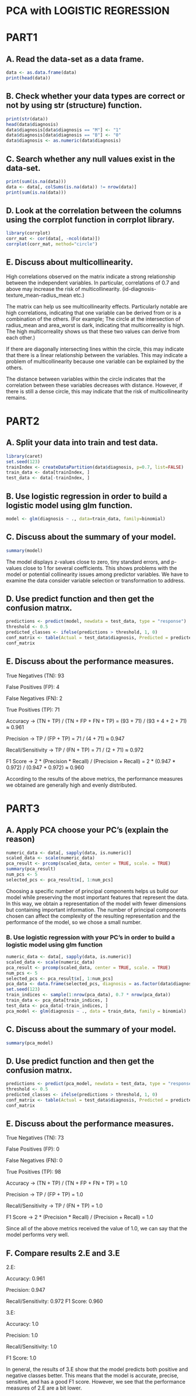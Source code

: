 
# PCA with LOGISTIC REGRESSION

# PART1

## A. Read the data-set as a data frame.

```r
data <- as.data.frame(data)
print(head(data))
```

## B. Check whether your data types are correct or not by using str (structure) function.

```r
print(str(data))
head(data$diagnosis)
data$diagnosis[data$diagnosis == "M"] <- "1"
data$diagnosis[data$diagnosis == "B"] <- "0"
data$diagnosis <- as.numeric(data$diagnosis)
```

## C. Search whether any null values exist in the data-set.

```r
print(sum(is.na(data)))
data <- data[, colSums(is.na(data)) != nrow(data)]
print(sum(is.na(data)))
```

## D. Look at the correlation between the columns using the corrplot function in corrplot library.

```r
library(corrplot)
corr_mat <- cor(data[, -ncol(data)])
corrplot(corr_mat, method="circle")
```

## E. Discuss about multicollinearity.

High correlations observed on the matrix indicate a strong relationship between the independent variables. In particular, correlations of 0.7 and above may increase the risk of multicollinearity. (id-diagnosis-texture_mean-radius_mean etc.)

The matrix can help us see multicollinearity effects. Particularly notable are high correlations, indicating that one variable can be derived from or is a combination of the others. (For example; The circle at the intersection of radius_mean and area_worst is dark, indicating that multicorreality is high. The high multicorreality shows us that these two values can derive from each other.)

If there are diagonally intersecting lines within the circle, this may indicate that there is a linear relationship between the variables. This may indicate a problem of multicollinearity because one variable can be explained by the others.

The distance between variables within the circle indicates that the correlation between these variables decreases with distance. However, if there is still a dense circle, this may indicate that the risk of multicollinearity remains.

# PART2

## A. Split your data into train and test data.

```r
library(caret)
set.seed(123)
trainIndex <- createDataPartition(data$diagnosis, p=0.7, list=FALSE)
train_data <- data[trainIndex, ]
test_data <- data[-trainIndex, ]
```

## B. Use logistic regression in order to build a logistic model using glm function.

```r
model <- glm(diagnosis ~ ., data=train_data, family=binomial)
```

## C. Discuss about the summary of your model.

```r
summary(model)
```

The model displays z-values close to zero, tiny standard errors, and p-values close to 1 for several coefficients. This shows problems with the model or potential collinearity issues among predictor variables. We have to examine the data consider variable selection or transformation to address.

## D. Use predict function and then get the confusion matrıx.

```r
predictions <- predict(model, newdata = test_data, type = "response")
threshold <- 0.5
predicted_classes <- ifelse(predictions > threshold, 1, 0)
conf_matrix <- table(Actual = test_data$diagnosis, Predicted = predicted_classes)
conf_matrix
```

## E. Discuss about the performance measures.

True Negatives (TN): 93

False Positives (FP): 4

False Negatives (FN): 2

True Positives (TP): 71

Accuracy -\> (TN + TP) / (TN + FP + FN + TP) = (93 + 71) / (93 + 4 + 2 + 71) ≈ 0.961

Precision -\> TP / (FP + TP) = 71 / (4 + 71) ≈ 0.947

Recall/Sensitivity -\> TP / (FN + TP) = 71 / (2 + 71) ≈ 0.972

F1 Score -\> 2 \* (Precision \* Recall) / (Precision + Recall) = 2 \* (0.947 \* 0.972) / (0.947 + 0.972) ≈ 0.960

According to the results of the above metrics, the performance measures we obtained are generally high and evenly distributed.

# PART3

## A. Apply PCA choose your PC's (explain the reason)

```r
numeric_data <- data[, sapply(data, is.numeric)]
scaled_data <- scale(numeric_data)
pca_result <- prcomp(scaled_data, center = TRUE, scale. = TRUE)
summary(pca_result)
num_pcs <- 5
selected_pcs <- pca_result$x[, 1:num_pcs]
```

Choosing a specific number of principal components helps us build our model while preserving the most important features that represent the data. In this way, we obtain a representation of the model with fewer dimensions but containing important information. The number of principal components chosen can affect the complexity of the resulting representation and the performance of the model, so we chose a small number.

### B. Use logistic regression with your PC's in order to build a logistic model using glm function

```r
numeric_data <- data[, sapply(data, is.numeric)]
scaled_data <- scale(numeric_data)
pca_result <- prcomp(scaled_data, center = TRUE, scale. = TRUE)
num_pcs <- 5
selected_pcs <- pca_result$x[, 1:num_pcs]
pca_data <- data.frame(selected_pcs, diagnosis = as.factor(data$diagnosis))
set.seed(123)
train_indices <- sample(1:nrow(pca_data), 0.7 * nrow(pca_data))
train_data <- pca_data[train_indices, ]
test_data <- pca_data[-train_indices, ]
pca_model <- glm(diagnosis ~ ., data = train_data, family = binomial)

```

## C. Discuss about the summary of your model.

```r
summary(pca_model)
```

## D. Use predict function and then get the confusion matrıx.

```r
predictions <- predict(pca_model, newdata = test_data, type = "response")
threshold <- 0.5
predicted_classes <- ifelse(predictions > threshold, 1, 0)
conf_matrix <- table(Actual = test_data$diagnosis, Predicted = predicted_classes)
conf_matrix
```

## E. Discuss about the performance measures.

True Negatives (TN): 73

False Positives (FP): 0

False Negatives (FN): 0

True Positives (TP): 98

Accuracy -\> (TN + TP) / (TN + FP + FN + TP) = 1.0

Precision -\> TP / (FP + TP) = 1.0

Recall/Sensitivity -\> TP / (FN + TP) = 1.0

F1 Score -\> 2 \* (Precision \* Recall) / (Precision + Recall) = 1.0

Since all of the above metrics received the value of 1.0, we can say that the model performs very well.

## F. Compare results 2.E and 3.E

2.E:

Accuracy: 0.961

Precision: 0.947

Recall/Sensitivity: 0.972 F1 Score: 0.960

3.E:

Accuracy: 1.0

Precision: 1.0

Recall/Sensitivity: 1.0

F1 Score: 1.0

In general, the results of 3.E show that the model predicts both positive and negative classes better. This means that the model is accurate, precise, sensitive, and has a good F1 score. However, we see that the performance measures of 2.E are a bit lower.
